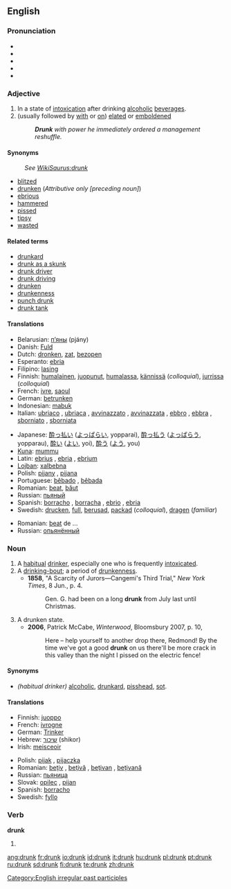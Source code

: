 ==English==

===Pronunciation===
* {{AHD|drŭngk}}
* {{IPA|/drʌŋk/}}
* {{SAMPA|/drVNk/}}
* {{audio|en-us-drunk.ogg|Audio (US)}}
* {{rhymes|ʌŋk}}

===Adjective===
{{en-adj|er}}

# In a state of [[intoxication]] after drinking [[alcoholic]] [[beverage]]s.
# (usually followed by [[with]] or [[on]]) [[elated]] or [[emboldened]]
#: '''''Drunk''' with power he immediately ordered a management reshuffle.''

====Synonyms====
: ''See [[:WikiSaurus:drunk|WikiSaurus:drunk]]''
* [[blitzed]]
* [[drunken]] (''Attributive only [preceding noun]'')
* [[ebrious]]
* [[hammered]]
* [[pissed]]
* [[tipsy]]
* [[wasted]]

====Related terms====
* [[drunkard]]
* [[drunk as a skunk]]
* [[drunk driver]]
* [[drunk driving]]
* [[drunken]]
* [[drunkenness]]
* [[punch drunk]]
* [[drunk tank]]

====Translations====
{{trans-top|intoxicated after drinking alcohol}}
* Belarusian: [[п'яны|п’яны]] (pjány)
* Danish: [[Fuld]]
* Dutch: [[dronken]], [[zat]], [[bezopen]]
* Esperanto: [[ebria]]
* Filipino: [[lasing]]
* Finnish: [[humalainen]], [[juopunut]], [[humalassa]], [[kännissä]] (''colloquial''), [[jurrissa]] (''colloquial'')
* French: [[ivre]], [[saoul]]
* German: [[betrunken]]
* Indonesian: [[mabuk]]
* Italian: [[ubriaco]] {{m}}, [[ubriaca]] {{f}}, [[avvinazzato]] {{m}}, [[avvinazzata]] {{f}}, [[ebbro]] {{m}}, [[ebbra]] {{f}}, [[sborniato]] {{m}}, [[sborniata]] {{f}}
{{trans-mid}}
* Japanese: [[酔っ払い]] ([[よっぱらい]], yopparai), [[酔っ払う]] ([[よっぱらう]], yopparau), [[酔い]] ([[よい]], yoi), [[酔う]] ([[よう]], you)
* [[Kuna]]: [[mummu]]
* Latin: [[ebrius]] {{m}}, [[ebria]] {{f}}, [[ebrium]] {{n}}
* [[Lojban]]: [[xalbebna]]
* Polish: [[pijany]] {{m}}, [[pijana]] {{f}}
* Portuguese: [[bêbado]] {{m}}, [[bêbada]] {{f}}
* Romanian: [[beat]], [[băut]]
* Russian: [[пьяный]]
* Spanish: [[borracho]] {{m}}, [[borracha]] {{f}}, [[ebrio]] {{m}}, [[ebria]] {{f}}
* Swedish: [[drucken]], [[full]], [[berusad]], [[packad]] (''colloquial''), [[dragen]] (''familiar'')
{{trans-bottom}}

{{trans-top|elated by emotion}}
{{trans-mid}}
* Romanian: [[beat]] de ...
* Russian: [[опьянённый]]
{{trans-bottom}}

===Noun===
{{en-noun}}

# A [[habitual]] [[drinker]], especially one who is frequently [[intoxicated]].
# A [[drinking-bout]]; a period of [[drunkenness]].
#*'''1858''', "A Scarcity of Jurors—Cangemi's Third Trial," ''New York Times'', 8 Jun., p. 4.
#*:Gen. G. had been on a long '''drunk''' from July last until Christmas.
# A drunken state.
#*'''2006''', Patrick McCabe, ''Winterwood'', Bloomsbury 2007, p. 10,
#*:Here – help yourself to another drop there, Redmond!  By the time we've got a good '''drunk''' on us there'll be more crack in this valley than the night I pissed on the electric fence!

====Synonyms====
*''(habitual drinker)'' [[alcoholic]], [[drunkard]], [[pisshead]], [[sot]].

====Translations====
{{trans-top|drinker}}
* Finnish: [[juoppo]]
* French: [[ivrogne]]
* German: [[Trinker]] {{m}}
* Hebrew: [[שיכור]] (shikor)
* Irish: [[meisceoir]]
{{trans-mid}}
* Polish: [[pijak]] {{m}}, [[pijaczka]] {{f}}
* Romanian: [[beţiv]] {{m}}, [[beţivă]] {{f}}, [[beţivan]] {{m}}, [[beţivană]] {{f}}
* Russian: [[пьяница]] {{m|f}}
* Slovak: [[opilec#Slovak|opilec]] {{m}}, [[pijan#Slovak|pijan]] {{m}}
* Spanish: [[borracho]] {{m}}
* Swedish: [[fyllo]] {{n}}
{{trans-bottom}}

===Verb===
'''drunk'''

# {{past participle of|[[drink]]}}

[[Category:English irregular past participles]]

[[ang:drunk]]
[[fr:drunk]]
[[io:drunk]]
[[id:drunk]]
[[it:drunk]]
[[hu:drunk]]
[[pl:drunk]]
[[pt:drunk]]
[[ru:drunk]]
[[sd:drunk]]
[[fi:drunk]]
[[te:drunk]]
[[zh:drunk]]